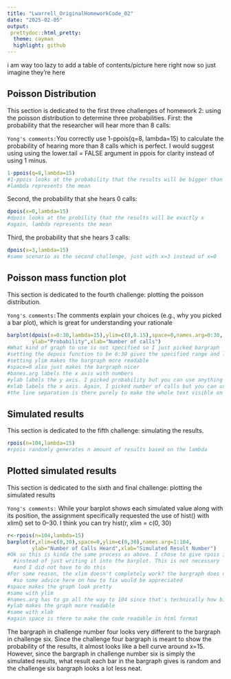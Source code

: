 ```yaml
---
title: "Lwarrell_OriginalHomeworkCode_02"
date: "2025-02-05"
output: 
 prettydoc::html_pretty:
  theme: cayman
  highlight: github
---
```

i am way too lazy to add a table of contents/picture here right now so just imagine they're here

## Poisson Distribution
This section is dedicated to the first three challenges of homework 2: using the poisson distribution to determine three probabilities. First: the probability that the researcher will hear more than 8 calls:

`Yong's comments:`You correctly use 1-ppois(q=8, lambda=15) to calculate the probability of hearing more than 8 calls which is perfect. I would suggest using using the lower.tail = FALSE argument in ppois for clarity instead of using 1 minus.
```r
1-ppois(q=8,lambda=15) 
#1-ppois looks at the probability that the results will be bigger than q (in this case 8)
#lambda represents the mean
```
Second, the probability that she hears 0 calls:
```r
dpois(x=0,lambda=15) 
#dpois looks at the probility that the results will be exactly x
#again, lambda represents the mean 
```
Third, the probability that she hears 3 calls:
```r
dpois(x=3,lambda=15) 
#same scenario as the second challenge, just with x=3 instead of x=0
```
## Poisson mass function plot
This section is dedicated to the fourth challenge: plotting the poisson distribution.

`Yong's comments:`The comments explain your choices (e.g., why you picked a bar plot), which is great for understanding your rationale
```r
barplot(dpois(x=0:30,lambda=15),ylim=c(0,0.15),space=0,names.arg=0:30,
        ylab="Probability",xlab="Number of calls")
#What kind of graph to use is not specified so I just picked bargraph 'cuz I like them
#setting the depois function to be 0:30 gives the specified range and lambda is still 15
#setting ylim makes the bargraph more readable
#space=0 also just makes the bargraph nicer
#banes.arg labels the x axis with numbers
#ylab labels the y axis. I picked probability but you can use anything
#xlab labels the x axis. Again, I picked number of calls but you can use anything
#the line separation is there purely to make the whole text visible on knitted html
```
## Simulated results
This section is dedicated to the fifth challenge: simulating the results.
```r
rpois(n=104,lambda=15)
#rpois randomly generates n amount of results based on the lambda
```
## Plotted simulated results
This section is dedicated to the sixth and final challenge: plotting the simulated results

`Yong's comments:` While your barplot shows each simulated value along with its position, the assignment specifically requested the use of hist() with xlim() set to 0–30. I think you can try hist(r, xlim = c(0, 30)
```r
r<-rpois(n=104,lambda=15)
barplot(r,xlim=c(0,30),space=0,ylim=c(0,30),names.arg=1:104,
        ylab="Number of Calls Heard",xlab="Simulated Result Number")
#Ok so this is kinda the same process as above. I chose to give rpois it's own line of code 
  #instead of just writing it into the barplot. This is not necessary 
  #and I did not have to do this
#For some reason, the xlim doesn't completely work? the bargraph does not stop at 30 
  #so some advice here on how to fix would be appreciated
#space makes the graph look pretty
#same with ylim
#names.arg has to go all the way to 104 since that's technically how big the bargraph is
#ylab makes the graph more readable
#same with xlab
#again space is there to make the code readable in html format
```
The bargraph in challenge number four looks very different to the bargraph in challenge six. Since the challenge four bargraph is meant to show the probability of the results, it almost looks like a bell curve around x=15. However, since the bargraph in challenge number six is simply the simulated results, what result each bar in the bargraph gives is random and the challenge six bargraph looks a lot less neat.